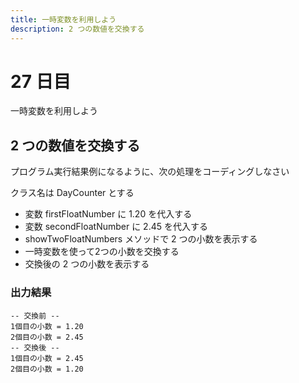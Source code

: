 ```yaml
---
title: 一時変数を利用しよう
description: 2 つの数値を交換する
---
```


# 27 日目

一時変数を利用しよう

## 2 つの数値を交換する

プログラム実行結果例になるように、次の処理をコーディングしなさい

クラス名は DayCounter とする

- 変数 firstFloatNumber に 1.20 を代入する
- 変数 secondFloatNumber に 2.45 を代入する
- showTwoFloatNumbers メソッドで 2 つの小数を表示する
- 一時変数を使って2つの小数を交換する
- 交換後の 2 つの小数を表示する

### 出力結果

```
-- 交換前 --
1個目の小数 = 1.20 
2個目の小数 = 2.45 
-- 交換後 --       
1個目の小数 = 2.45 
2個目の小数 = 1.20 
```
